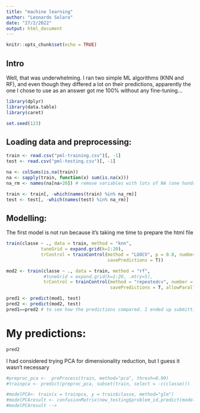 ---
title: "machine learning"
author: "Leonardo Solaro"
date: "27/2/2022"
output: html_document
---

```{r setup, include=FALSE}
knitr::opts_chunk$set(echo = TRUE)
```

## Intro

Well, that was underwhelming. I ran two simple ML algorithms (KNN and RF), and even though they differed a lot on their predictions, apparently the one I chose to use as an answer got me 100% without any fine-tuning...

```{r}
library(dplyr)
library(data.table)
library(caret)

set.seed(123)
```

## Loading data and preprocessing:

```{r}
train <- read.csv("pml-training.csv")[, -1]
test <- read.csv("pml-testing.csv")[, -1]

na <- colSums(is.na(train)) 
na <- sapply(train, function(x) sum(is.na(x)))
na_rm <- names(na[na>20]) # remove variables with lots of NA (one hundred of them)

train <- train[, -which(names(train) %in% na_rm)]
test <- test[, -which(names(test) %in% na_rm)]
```

## Modelling:

The first model is not run because it's taking me time to prepare the html file

```{r}
train(classe ~ ., data = train, method = "knn", 
             tuneGrid = expand.grid(k=1:20),
             trControl = trainControl(method = "LGOCV", p = 0.8, number = 1,
                                      savePredictions = T))

mod2 <- train(classe ~ ., data = train, method = "rf", 
              #tuneGrid = expand.grid(k=1:20, .mtry=5),
              trControl = trainControl(method = "repeatedcv", number = 5,
                                       savePredictions = T, allowParallel = TRUE))

pred1 <- predict(mod1, test)
pred2 <- predict(mod2, test)
pred1==pred2 # to see how the predictions compared. I ended up submitting the answers from the RF model
```

# My predictions:

```{r}
pred2
```

I had considered trying PCA for dimensionality reduction, but I guess it wasn't necessary

```{r}
#preproc_pca <-  preProcess(train, method="pca", thresh=0.99)
#trainpca <- predict(preproc_pca, subset(train, select = -c(classe)))

#modelPCA<- train(x = trainpca, y = train$classe, method="glm")
#modelPCAresult <- confusionMatrix(new_testing$problem_id,predict(model_with_PCA, newdata=testPC))
#modelPCAresult -->
```